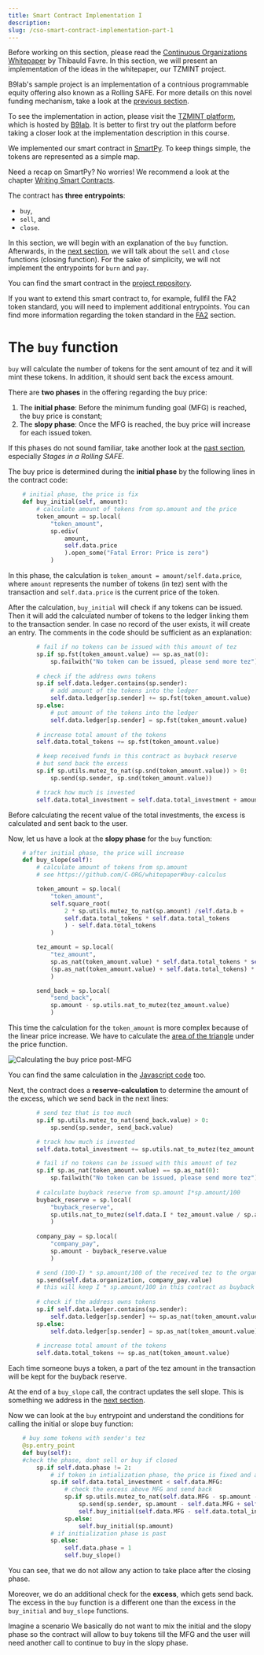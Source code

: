 ```yaml
---
title: Smart Contract Implementation I
description: 
slug: /cso-smart-contract-implementation-part-1
---
```


<HighlightBox type="info">

Before working on this section, please read the [Continuous Organizations Whitepaper](https://github.com/C-ORG/whitepaper) by Thibauld Favre. In this section, we will present an implementation of the ideas in the whitepaper, our TZMINT project.

B9lab's sample project is an implementation of a contnious programmable equity offering also known as a Rolling SAFE. For more details on this novel funding mechanism, take a look at the [previous section](...).

To see the implementation in action, please visit the [TZMINT platform](https://tzmint.b9lab.com/), which is hosted by [B9lab](https://b9lab.com/). It is better to first try out the platform before taking a closer look at the implementation description in this course. 

</HighlightBox>

We implemented our smart contract in [SmartPy](https://smartpy.io/). To keep things simple, the tokens are represented as a simple map.

<HighlightBox type="tip">

Need a recap on SmartPy? No worries! We recommend a look at the chapter [Writing Smart Contracts](./smart-contracts).

</HighlightBox>

The contract has **three entrypoints**:

* `buy`,
* `sell`, and
* `close`.

In this section, we will begin with an explanation of the `buy` function. Afterwards, in the [next section](...), we will talk about the `sell` and `close` functions (closing function). For the sake of simplicity, we will not implement the entrypoints for `burn` and `pay`.

<HighlightBox type="tip">

You can find the smart contract in the [project repository](...).

If you want to extend this smart contract to, for example, fullfil the FA2 token standard, you will need to implement additional entrypoints. You can find more information regarding the token standard in the [FA2](...) section.

</HighlightBox>

# The `buy` function

`buy` will calculate the number of tokens for the sent amount of tez and it will mint these tokens. In addition, it should sent back the excess amount.

There are **two phases** in the offering regarding the buy price:

1. The **initial phase**: Before the minimum funding goal (MFG) is reached, the buy price is constant; 
2. The **slopy phase**: Once the MFG is reached, the buy price will increase for each issued token.

<HighlightBox type="tip">

If this phases do not sound familiar, take another look at the [past section](...), especially _Stages in a Rolling SAFE_.

</HighlightBox>

The buy price is determined during the **initial phase** by the following lines in the contract code:

```python
    # initial phase, the price is fix
    def buy_initial(self, amount):
        # calculate amount of tokens from sp.amount and the price
        token_amount = sp.local(
            "token_amount", 
            sp.ediv(
                amount, 
                self.data.price
                ).open_some("Fatal Error: Price is zero")
            )
```

In this phase, the calculation is `token_amount = amount/self.data.price`, where `amount` represents the number of tokens (in tez) sent with the transaction and `self.data.price` is the current price of the token.

After the calculation, `buy_initial` will check if any tokens can be issued. Then it will add the calculated number of tokens to the ledger linking them to the transaction sender. In case no record of the user exists, it will create an entry. The comments in the code should be sufficient as an explanation:

```python
        # fail if no tokens can be issued with this amount of tez
        sp.if sp.fst(token_amount.value) == sp.as_nat(0):
            sp.failwith("No token can be issued, please send more tez")
            
        # check if the address owns tokens
        sp.if self.data.ledger.contains(sp.sender):
            # add amount of the tokens into the ledger
            self.data.ledger[sp.sender] += sp.fst(token_amount.value)
        sp.else:
            # put amount of the tokens into the ledger
            self.data.ledger[sp.sender] = sp.fst(token_amount.value)
            
        # increase total amount of the tokens
        self.data.total_tokens += sp.fst(token_amount.value)

        # keep received funds in this contract as buyback reserve
        # but send back the excess
        sp.if sp.utils.mutez_to_nat(sp.snd(token_amount.value)) > 0:
            sp.send(sp.sender, sp.snd(token_amount.value))

        # track how much is invested
        self.data.total_investment = self.data.total_investment + amount - sp.snd(token_amount.value)
```

Before calculating the recent value of the total investments, the excess is calculated and sent back to the user.

Now, let us have a look at the **slopy phase** for the `buy` function:

```python
    # after initial phase, the price will increase
    def buy_slope(self):
        # calculate amount of tokens from sp.amount
        # see https://github.com/C-ORG/whitepaper#buy-calculus

        token_amount = sp.local(
            "token_amount", 
            self.square_root(
                2 * sp.utils.mutez_to_nat(sp.amount) /self.data.b + 
                self.data.total_tokens * self.data.total_tokens
                ) - self.data.total_tokens
            )

        tez_amount = sp.local(
            "tez_amount",
            sp.as_nat(token_amount.value) * self.data.total_tokens * self.data.b   /2 + 
            (sp.as_nat(token_amount.value) + self.data.total_tokens) * sp.as_nat(token_amount.value) * self.data.b/2
            )

        send_back = sp.local(
            "send_back",
            sp.amount - sp.utils.nat_to_mutez(tez_amount.value)
            )
```

This time the calculation for the `token_amount` is more complex because of the linear price increase. We have to calculate the [area of the triangle](https://github.com/C-ORG/whitepaper#buy-calculus) under the price function.

![Calculating the buy price post-MFG](/images/buy-calculus.png)

You can find the same calculation in the [Javascript code](...) too.

Next, the contract does a **reserve-calculation** to determine the amount of the excess, which we send back in the next lines:

```python
        # send tez that is too much
        sp.if sp.utils.mutez_to_nat(send_back.value) > 0:
            sp.send(sp.sender, send_back.value)

        # track how much is invested
        self.data.total_investment += sp.utils.nat_to_mutez(tez_amount.value)

        # fail if no tokens can be issued with this amount of tez
        sp.if sp.as_nat(token_amount.value) == sp.as_nat(0):
            sp.failwith("No token can be issued, please send more tez")
            
        # calculate buyback reserve from sp.amount I*sp.amount/100
        buyback_reserve = sp.local(
            "buyback_reserve", 
            sp.utils.nat_to_mutez(self.data.I * tez_amount.value / sp.as_nat(100))
            )
        
        company_pay = sp.local(
            "company_pay",
            sp.amount - buyback_reserve.value
            )

        # send (100-I) * sp.amount/100 of the received tez to the organization
        sp.send(self.data.organization, company_pay.value)
        # this will keep I * sp.amount/100 in this contract as buyback reserve
            
        # check if the address owns tokens
        sp.if self.data.ledger.contains(sp.sender):
            self.data.ledger[sp.sender] += sp.as_nat(token_amount.value)
        sp.else:
            self.data.ledger[sp.sender] = sp.as_nat(token_amount.value)
                 
        # increase total amount of the tokens
        self.data.total_tokens += sp.as_nat(token_amount.value)
```

Each time someone buys a token, a part of the tez amount in the transaction will be kept for the buyback reserve.

<HighlightBox type="info">

At the end of a `buy_slope` call, the contract updates the sell slope. This is something we address in the [next section](...).

</HighlightBox>

Now we can look at the `buy` entrypoint and understand the conditions for calling the initial or slope buy function:

```python
    # buy some tokens with sender's tez
    @sp.entry_point
    def buy(self):
    #check the phase, dont sell or buy if closed
        sp.if self.data.phase != 2:
            # if token in intialization phase, the price is fixed and all funds are escrowed
            sp.if self.data.total_investment < self.data.MFG:
                # check the excess above MFG and send back
                sp.if sp.utils.mutez_to_nat(self.data.MFG - sp.amount - self.data.total_investment) < 0:
                    sp.send(sp.sender, sp.amount - self.data.MFG + self.data.total_investment)
                    self.buy_initial(self.data.MFG - self.data.total_investment)
                sp.else:
                    self.buy_initial(sp.amount)
            # if initialization phase is past
            sp.else:
                self.data.phase = 1
                self.buy_slope()
 ```

You can see, that we do not allow any action to take place after the closing phase.

Moreover, we do an additional check for the **excess**, which gets send back. The excess in the `buy` function is a different one than the excess in the `buy_initial` and `buy_slope` functions.

Imagine a scenario We basically do not want to mix the initial and the slopy phase so the contract will allow to buy tokens till the MFG and the user will need another call to continue to buy in the slopy phase.

